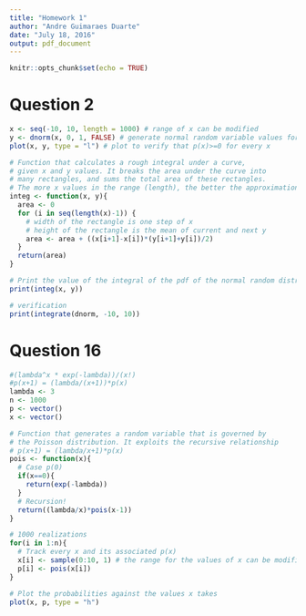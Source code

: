 ```yaml
---
title: "Homework 1"
author: "Andre Guimaraes Duarte"
date: "July 18, 2016"
output: pdf_document
---
```


```r
knitr::opts_chunk$set(echo = TRUE)
```

# Question 2
```r
x <- seq(-10, 10, length = 1000) # range of x can be modified
y <- dnorm(x, 0, 1, FALSE) # generate normal random variable values for each x
plot(x, y, type = "l") # plot to verify that p(x)>=0 for every x

# Function that calculates a rough integral under a curve,
# given x and y values. It breaks the area under the curve into
# many rectangles, and sums the total area of these rectangles.
# The more x values in the range (length), the better the approximation
integ <- function(x, y){
  area <- 0
  for (i in seq(length(x)-1)) {
    # width of the rectangle is one step of x
    # height of the rectangle is the mean of current and next y
    area <- area + ((x[i+1]-x[i])*(y[i+1]+y[i])/2)
  }
  return(area)
}

# Print the value of the integral of the pdf of the normal random distribution (should be 1)
print(integ(x, y))

# verification
print(integrate(dnorm, -10, 10))
```

# Question 16
```r
#(lambda^x * exp(-lambda))/(x!)
#p(x+1) = (lambda/(x+1))*p(x)
lambda <- 3
n <- 1000
p <- vector()
x <- vector()

# Function that generates a random variable that is governed by
# the Poisson distribution. It exploits the recursive relationship
# p(x+1) = (lambda/x+1)*p(x)
pois <- function(x){
  # Case p(0)
  if(x==0){
    return(exp(-lambda))
  }
  # Recursion!
  return((lambda/x)*pois(x-1))
}

# 1000 realizations
for(i in 1:n){
  # Track every x and its associated p(x)
  x[i] <- sample(0:10, 1) # the range for the values of x can be modified
  p[i] <- pois(x[i])
}

# Plot the probabilities against the values x takes
plot(x, p, type = "h")
```